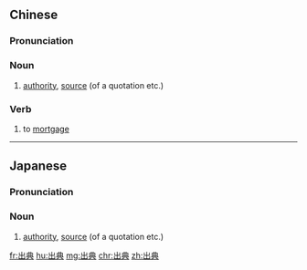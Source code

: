 ==Chinese==
{{zh-forms}}

===Pronunciation===
{{zh-pron
|m=chūdiǎn
|c=ceot1 din2
|cat=n,v
}}

===Noun===
{{zh-noun}}

# [[authority]], [[source]] (of a quotation etc.)

===Verb===
{{zh-verb}}

# {{lb|zh|obsolete}} to [[mortgage]]

----

==Japanese==
{{ja-kanjitab|しゅつ|てん|k1=しゅっ|yomi=on}}

===Pronunciation===
{{ja-pron|しゅってん|y=on}}

===Noun===
{{ja-noun|しゅってん}}

# [[authority]], [[source]] (of a quotation etc.)

[[fr:出典]]
[[hu:出典]]
[[mg:出典]]
[[chr:出典]]
[[zh:出典]]